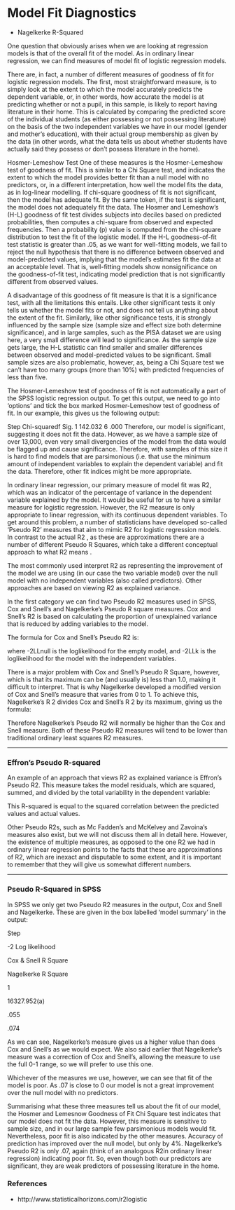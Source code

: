 Model Fit Diagnostics
======================

- Nagelkerke R-Squared


One question that obviously arises when we are looking at regression models is that of the overall fit of the model. As in ordinary linear regression, we can find measures of model fit of logistic regression models.

There are, in fact, a number of different measures of goodness of fit for logistic regression models. The first, most straightforward measure, is to simply look at the extent to which the model accurately predicts the dependent variable, or, in other words, how accurate the model is at predicting whether or not a pupil, in this sample, is likely to report having literature in their home. This is calculated by comparing the predicted score of the individual students (as either possessing or not possessing literature) on the basis of the two independent variables we have in our model (gender and mother’s education), with their actual group membership as given by the data (in other words, what the data tells us about whether students have actually said they possess or don’t possess literature in the home). 

Hosmer-Lemeshow Test
 One of these measures is the Hosmer-Lemeshow test of goodness of fit. This is similar to a Chi Square test, and indicates the extent to which the model provides better fit than a null model with no predictors, or, in a different interpretation, how well the model fits the data, as in log-linear modelling. If chi-square goodness of fit is not significant, then the model has adequate fit. By the same token, if the test is significant, the model does not adequately fit the data. The Hosmer and Lemeshow's (H-L) goodness of fit test divides subjects into deciles based on predicted probabilities, then computes a chi-square from observed and expected frequencies. Then a probability (p) value is computed from the chi-square distribution to test the fit of the logistic model. If the H-L goodness-of-fit test statistic is greater than .05, as we want for well-fitting models, we fail to reject the null hypothesis that there is no difference between observed and model-predicted values, implying that the model's estimates fit the data at an acceptable level. That is, well-fitting models show nonsignificance on the goodness-of-fit test, indicating model prediction that is not significantly different from observed values.

A disadvantage of this goodness of fit measure is that it is a significance test, with all the limitations this entails. Like other significant tests it only tells us whether the model fits or not, and does not tell us anything about the extent of the fit. Similarly, like other significance tests, it is strongly influenced by the sample size (sample size and effect size both determine significance), and in large samples, such as the PISA dataset we are using here, a very small difference will lead to significance. As the sample size gets large, the H-L statistic can find smaller and smaller differences between observed and model-predicted values to be significant. Small sample sizes are also problematic, however, as, being a Chi Square test we can’t have too many groups (more than 10%) with predicted frequencies of less than five.

The Hosmer-Lemeshow test of goodness of fit is not automatically a part of the SPSS logistic regression output. To get this output, we need to go into ‘options’ and tick the box marked Hosmer-Lemeshow test of goodness of fit. In our example, this gives us the following output:

 Step Chi-squaredf  Sig.
 1 142.032 6 .000
Therefore, our model is significant, suggesting it does not fit the data. However, as we have a sample size of over 13,000, even very small divergencies of the model from the data would be flagged up and cause significance. Therefore, with samples of this size it is hard to find models that are parsimonious (i.e. that use the minimum amount of independent variables to explain the dependent variable) and fit the data. Therefore, other fit indices might be more appropriate.

 In ordinary linear regression, our primary measure of model fit was R2, which was an indicator of the percentage of variance in the dependent variable explained by the model. It would be useful for us to have a similar measure for logistic regression. However, the R2 measure is only appropriate to linear regression, with its continuous dependent variables. To get around this problem, a number of statisticians have developed so-called ‘Pseudo R2 ’ measures that aim to mimic R2 for logistic regression models. In contrast to the actual R2 , as these are approximations there are a number of different Pseudo R Squares, which take a different conceptual approach to what R2 means .

The most commonly used interpret R2 as representing the improvement of the model we are using (in our case the two variable model) over the null model with no independent variables (also called predictors). Other approaches are based on viewing R2 as explained variance.

In the first category we can find two Pseudo R2   measures used in SPSS, Cox and Snell’s and Nagelkerke’s Pseudo R square measures. Cox and Snell's R2 is based on calculating the proportion of unexplained variance that is reduced by adding variables to the model.

The formula for Cox and Snell's Pseudo R2 is:

where -2LLnull is the loglikelihood for the empty model, and -2LLk is the loglikelihood for the model with the independent variables.

There is a major problem with Cox and Snell’s Pseudo R Square, however, which is that its maximum can be (and usually is) less than 1.0, making it difficult to interpret. That is why Nagelkerke developed a modified version of Cox and Snell’s measure that varies from 0 to 1. To achieve this, Nagelkerke's R 2 divides Cox and Snell's R 2 by its maximum, giving us the formula:

Therefore Nagelkerke's Pseudo R2 will normally be higher than the Cox and Snell measure. Both of these Pseudo R2 measures will tend to be lower than traditional ordinary least squares R2 measures.


<hr>
### Effron's Pseudo R-squared
An example of an approach that views R2 as explained variance is Effron’s Pseudo R2. This measure takes the model residuals, which are squared, summed, and divided by the total variability in the dependent variable:


This R-squared is equal to the squared correlation between the predicted values and actual values. 

Other Pseudo R2s, such as Mc Fadden’s and McKelvey and Zavoina’s measures also exist, but we will not discuss them all in detail here. However, the existence of multiple measures, as opposed to the one R2 we had in ordinary linear regression points to the facts that these are approximations of R2, which are inexact and disputable to some extent, and it is important to remember that they will give us somewhat different numbers.

<hr>



### Pseudo R-Squared in SPSS
In SPSS we only get two Pseudo R2 measures in the output, Cox and Snell and Nagelkerke. These are given in the box labelled ‘model summary’ in the output:

Step

-2 Log likelihood

Cox & Snell R Square

Nagelkerke R Square

1

16327.952(a)

.055

.074

As we can see, Nagelkerke’s measure gives us a higher value than does Cox and Snell’s as we would expect. We also said earlier that Nagelkerke’s measure was a correction of Cox and Snell’s, allowing the measure to use the full 0-1 range, so we will prefer to use this one.

Whichever of the measures we use, however, we can see that fit of the model is poor. As .07 is close to 0 our model is not a great improvement over the null model with no predictors.

Summarising what these three measures tell us about the fit of our model, the Hosmer and Lemesnow Goodness of Fit Chi Square test indicates that our model does not fit the data. However, this measure is sensitive to sample size, and in our large sample few parsimonious models would fit. Nevertheless, poor fit is also indicated by the other measures. Accuracy of prediction has improved over the null model, but only by 4%. Nagelkerke’s Pseudo R2 is only .07, again (think of an analogous R2in ordinary linear regression) indicating poor fit. So, even though both our predictors are significant, they are weak predictors of possessing literature in the home.

### References
- http://www.statisticalhorizons.com/r2logistic
